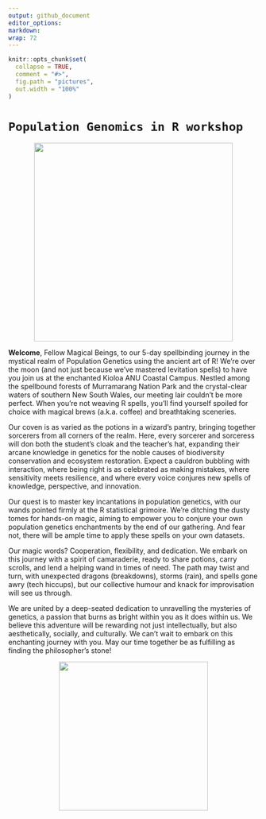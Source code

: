 ```yaml
---
output: github_document
editor_options: 
markdown: 
wrap: 72
---
```

  
  <!-- README.md is generated from README.Rmd. Please edit that file -->
  
```r
knitr::opts_chunk$set(
  collapse = TRUE,
  comment = "#>",
  fig.path = "pictures",
  out.width = "100%"
)
```

# `Population Genomics in R workshop` 
<p align="center">
<a href="https://green-striped-gecko.github.io/dartR/"><img src='Pictures/logo_workshop.png' height="400" /></a>
</p>


**Welcome**, Fellow Magical Beings, to our 5-day spellbinding journey in the 
mystical realm of Population Genetics using the ancient art of R! We’re over 
the moon (and not just because we’ve mastered levitation spells) to have you 
join us at the enchanted Kioloa ANU Coastal Campus. Nestled among the 
spellbound forests of Murramarang Nation Park and the crystal-clear waters of
southern New South Wales, our meeting lair couldn’t be more perfect. When 
you’re not weaving R spells, you’ll find yourself spoiled for choice with 
magical brews (a.k.a. coffee) and breathtaking sceneries.

Our coven is as varied as the potions in a wizard’s pantry, bringing together 
sorcerers from all corners of the realm. Here, every sorcerer and sorceress
will don both the student’s cloak and the teacher’s hat, expanding their arcane 
knowledge in genetics for the noble causes of biodiversity conservation and
ecosystem restoration. Expect a cauldron bubbling with interaction, where being
right is as celebrated as making mistakes, where sensitivity meets resilience, 
and where every voice conjures new spells of knowledge, perspective, and 
innovation.

Our quest is to master key incantations in population genetics, with our wands 
pointed firmly at the R statistical grimoire. We’re ditching the dusty tomes 
for hands-on magic, aiming to empower you to conjure your own population
genetics enchantments by the end of our gathering. And fear not, there will be
ample time to apply these spells on your own datasets.

Our magic words? Cooperation, flexibility, and dedication. We embark on this 
journey with a spirit of camaraderie, ready to share potions, carry scrolls, 
and lend a helping wand in times of need. The path may twist and turn, with 
unexpected dragons (breakdowns), storms (rain), and spells gone awry (tech
hiccups), but our collective humour and knack for improvisation will see us 
through.

We are united by a deep-seated dedication to unravelling the mysteries of
genetics, a passion that burns as bright within you as it does within us. We 
believe this adventure will be rewarding not just intellectually, but also 
aesthetically, socially, and culturally. We can’t wait to embark on this 
enchanting journey with you. May our time together be as fulfilling as finding
the philosopher’s stone! 

<p align="center">
<img src='Pictures/R_logo.png' height="300">
</p>





